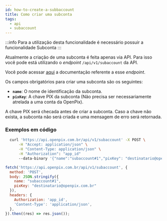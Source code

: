 ```yaml
---
id: how-to-create-a-subbaccount
title: Como criar uma subconta
tags:
  - api
  - subaccount
---
```



:::info
Para a utilização desta funcionalidade é necessário possuir a funcionalidade Subconta
:::

Atualmente a criação de uma subconta é feita apenas via API. Para isso você pode está utilizando o _endpoint_ `/api/v1/subaccount` da API.

Você pode acessar [aqui](https://developers.openpix.com.br/api#tag/sub-account-(request-access)/paths/~1api~1v1~1subaccount/post)
a documentação referente a esse _endpoint_.

Os campos obrigatórios para criar uma subconta são os seguintes:

- **`name`**: O nome de identificação da subconta.
- **`pixKey`**: A chave PIX da subconta (Não precisa ser necessariamente atrelada a uma conta da OpenPix).

A chave PIX será checada antes de criar a subconta. Caso a chave não exista, a subconta não será criada e uma mensagem de erro será retornada.

### Exemplos em código

<Tabs>
  <TabItem value="shell-curl" label="Shell + cURL" default>

```sh
  curl 'https://api.openpix.com.br/api/v1/subaccount' -X POST \
      -H "Accept: application/json" \
      -H "Content-Type: application/json" \
      -H "Authorization": "app_id"
      --data-binary '{"name":"subaccount#1","pixKey": "destinatario@openpix.com.br"}'
```

  </TabItem>
  <TabItem value="javascript" label="JavaScript + Fetch" default>

```js
fetch('https://api.openpix.com.br/api/v1/subaccount', {
  method: 'POST',
  body: JSON.stringify({
    name: "subaccount#1",
    pixKey: "destinatario@openpix.com.br"
  }),
  headers: {
    Authorization: 'app_id',
    'Content-Type': 'application/json',
  },
}).then((res) => res.json());
```

  </TabItem>
</Tabs>
